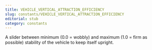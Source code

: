 ```yaml
---
title: VEHICLE_VERTICAL_ATTRACTION_EFFICIENCY
slug: constants/VEHICLE_VERTICAL_ATTRACTION_EFFICIENCY
editorial: stub
category: constants
---
```


<LSLConstant name="VEHICLE_VERTICAL_ATTRACTION_EFFICIENCY"/>

A slider between minimum (0.0 = wobbly) and maximum (1.0 = firm as possible) stability of the vehicle to keep itself upright.
